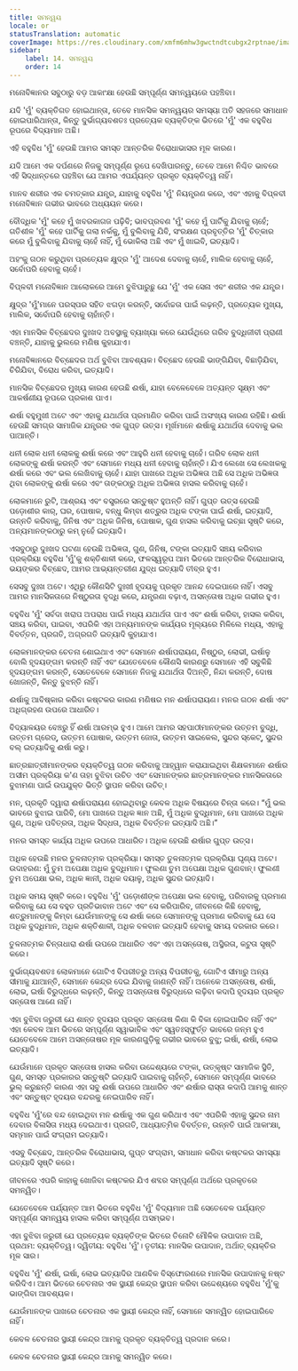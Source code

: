 ```yaml
---
title: ସମନ୍ୱୟ
locale: or
statusTranslation: automatic
coverImage: https://res.cloudinary.com/xmfm6mhw3gwctndtcubgx2rptnae/image/upload/v1740337243/small_cover_educacion_fundamental_a051170f1c.webp
sidebar:
    label: 14. ସମନ୍ୱୟ
    order: 14
---
```

ମନୋବିଜ୍ଞାନର ସବୁଠାରୁ ବଡ଼ ଆକାଂକ୍ଷା ହେଉଛି ସମ୍ପୂର୍ଣ୍ଣ ସମନ୍ୱୟରେ ପହଞ୍ଚିବା।

ଯଦି 'ମୁଁ' ବ୍ୟକ୍ତିଗତ ହୋଇଥାନ୍ତା, ତେବେ ମାନସିକ ସମନ୍ୱୟର ସମସ୍ୟା ଅତି ସହଜରେ ସମାଧାନ ହୋଇପାରିଥାନ୍ତା, କିନ୍ତୁ ଦୁର୍ଭାଗ୍ୟବଶତଃ ପ୍ରତ୍ୟେକ ବ୍ୟକ୍ତିଙ୍କ ଭିତରେ 'ମୁଁ' ଏକ ବହୁବିଧ ରୂପରେ ବିଦ୍ୟମାନ ଅଛି।

ଏହି ବହୁବିଧ 'ମୁଁ' ହେଉଛି ଆମର ସମସ୍ତ ଆନ୍ତରିକ ବିରୋଧାଭାସର ମୂଳ କାରଣ।

ଯଦି ଆମେ ଏକ ଦର୍ପଣରେ ନିଜକୁ ସମ୍ପୂର୍ଣ୍ଣ ରୂପେ ଦେଖିପାରନ୍ତୁ, ତେବେ ଆମେ ନିଶ୍ଚିତ ଭାବରେ ଏହି ସିଦ୍ଧାନ୍ତରେ ପହଞ୍ଚିବା ଯେ ଆମର ଏପର୍ଯ୍ୟନ୍ତ ପ୍ରକୃତ ବ୍ୟକ୍ତିତ୍ୱ ନାହିଁ।

ମାନବ ଶରୀର ଏକ ଚମତ୍କାର ଯନ୍ତ୍ର, ଯାହାକୁ ବହୁବିଧ 'ମୁଁ' ନିୟନ୍ତ୍ରଣ କରେ, ଏବଂ ଏହାକୁ ବିପ୍ଳବୀ ମନୋବିଜ୍ଞାନ ଗଭୀର ଭାବରେ ଅଧ୍ୟୟନ କରେ।

ବୌଦ୍ଧିକ 'ମୁଁ' କହେ ମୁଁ ଖବରକାଗଜ ପଢ଼ିବି; ଭାବପ୍ରବଣ 'ମୁଁ' କହେ ମୁଁ ପାର୍ଟିକୁ ଯିବାକୁ ଚାହେଁ; ଗତିଶୀଳ 'ମୁଁ' କହେ ପାର୍ଟିକୁ ଗଲା ନର୍କକୁ, ମୁଁ ବୁଲିବାକୁ ଯିବି, ସଂରକ୍ଷଣ ପ୍ରବୃତ୍ତିର 'ମୁଁ' ଚିତ୍କାର କରେ ମୁଁ ବୁଲିବାକୁ ଯିବାକୁ ଚାହେଁ ନାହିଁ, ମୁଁ ଭୋକିଲା ଅଛି ଏବଂ ମୁଁ ଖାଇବି, ଇତ୍ୟାଦି।

ଅହଂକୁ ଗଠନ କରୁଥିବା ପ୍ରତ୍ୟେକ କ୍ଷୁଦ୍ର 'ମୁଁ' ଆଦେଶ ଦେବାକୁ ଚାହେଁ, ମାଲିକ ହେବାକୁ ଚାହେଁ, ସର୍ବୋପରି ହେବାକୁ ଚାହେଁ।

ବିପ୍ଳବୀ ମନୋବିଜ୍ଞାନ ଆଲୋକରେ ଆମେ ବୁଝିପାରୁଛୁ ଯେ 'ମୁଁ' ଏକ ସେନା ଏବଂ ଶରୀର ଏକ ଯନ୍ତ୍ର।

କ୍ଷୁଦ୍ର 'ମୁଁ'ମାନେ ପରସ୍ପର ସହିତ ଝଗଡ଼ା କରନ୍ତି, ସର୍ବୋଚ୍ଚତା ପାଇଁ ଲଢ଼ନ୍ତି, ପ୍ରତ୍ୟେକ ମୁଖ୍ୟ, ମାଲିକ, ସର୍ବୋପରି ହେବାକୁ ଚାହାଁନ୍ତି।

ଏହା ମାନସିକ ବିଚ୍ଛେଦର ଦୁଃଖଦ ଅବସ୍ଥାକୁ ବ୍ୟାଖ୍ୟା କରେ ଯେଉଁଥିରେ ଗରିବ ବୁଦ୍ଧିଜୀବୀ ପ୍ରାଣୀ ବଞ୍ଚନ୍ତି, ଯାହାକୁ ଭୁଲରେ ମଣିଷ କୁହାଯାଏ।

ମନୋବିଜ୍ଞାନରେ ବିଚ୍ଛେଦର ଅର୍ଥ ବୁଝିବା ଆବଶ୍ୟକ। ବିଚ୍ଛେଦ ହେଉଛି ଭାଙ୍ଗିଯିବା, ବିଛାଡ଼ିଯିବା, ଚିରିଯିବା, ବିରୋଧ କରିବା, ଇତ୍ୟାଦି।

ମାନସିକ ବିଚ୍ଛେଦର ମୁଖ୍ୟ କାରଣ ହେଉଛି ଈର୍ଷା, ଯାହା ବେଳେବେଳେ ଅତ୍ୟନ୍ତ ସୂକ୍ଷ୍ମ ଏବଂ ଆକର୍ଷଣୀୟ ରୂପରେ ପ୍ରକାଶ ପାଏ।

ଈର୍ଷା ବହୁମୁଖୀ ଅଟେ ଏବଂ ଏହାକୁ ଯଥାର୍ଥତା ପ୍ରମାଣିତ କରିବା ପାଇଁ ଅସଂଖ୍ୟ କାରଣ ରହିଛି। ଈର୍ଷା ହେଉଛି ସମଗ୍ର ସାମାଜିକ ଯନ୍ତ୍ରର ଏକ ଗୁପ୍ତ ଉତ୍ସ। ମୂର୍ଖମାନେ ଈର୍ଷାକୁ ଯଥାର୍ଥତା ଦେବାକୁ ଭଲ ପାଆନ୍ତି।

ଧନୀ ଲୋକ ଧନୀ ଲୋକକୁ ଈର୍ଷା କରେ ଏବଂ ଆହୁରି ଧନୀ ହେବାକୁ ଚାହେଁ। ଗରିବ ଲୋକ ଧନୀ ଲୋକଙ୍କୁ ଈର୍ଷା କରନ୍ତି ଏବଂ ସେମାନେ ମଧ୍ୟ ଧନୀ ହେବାକୁ ଚାହାଁନ୍ତି। ଯିଏ ଲେଖେ ସେ ଲେଖକକୁ ଈର୍ଷା କରେ ଏବଂ ଭଲ ଲେଖିବାକୁ ଚାହେଁ। ଯାହା ପାଖରେ ଅଧିକ ଅଭିଜ୍ଞତା ଅଛି ସେ ଅଧିକ ଅଭିଜ୍ଞତା ଥିବା ଲୋକଙ୍କୁ ଈର୍ଷା କରେ ଏବଂ ତାଙ୍କଠାରୁ ଅଧିକ ଅଭିଜ୍ଞତା ହାସଲ କରିବାକୁ ଚାହେଁ।

ଲୋକମାନେ ରୁଟି, ଆଶ୍ରୟ ଏବଂ ବସ୍ତ୍ରରେ ସନ୍ତୁଷ୍ଟ ହୁଅନ୍ତି ନାହିଁ। ଗୁପ୍ତ ଉତ୍ସ ହେଉଛି ପଡ଼ୋଶୀର କାର୍, ଘର, ପୋଷାକ, ବନ୍ଧୁ କିମ୍ବା ଶତ୍ରୁର ଅଧିକ ଟଙ୍କା ପାଇଁ ଈର୍ଷା, ଇତ୍ୟାଦି, ଉନ୍ନତି କରିବାକୁ, ଜିନିଷ ଏବଂ ଅଧିକ ଜିନିଷ, ପୋଷାକ, ଗୁଣ ହାସଲ କରିବାକୁ ଇଚ୍ଛା ସୃଷ୍ଟି କରେ, ଅନ୍ୟମାନଙ୍କଠାରୁ କମ୍ ନୁହେଁ ଇତ୍ୟାଦି।

ଏସବୁଠାରୁ ଦୁଃଖଦ ଘଟଣା ହେଉଛି ଅଭିଜ୍ଞତା, ଗୁଣ, ଜିନିଷ, ଟଙ୍କା ଇତ୍ୟାଦି ସଞ୍ଚୟ କରିବାର ପ୍ରକ୍ରିୟା ବହୁବିଧ 'ମୁଁ'କୁ ଶକ୍ତିଶାଳୀ କରେ, ଫଳସ୍ୱରୂପ ଆମ ଭିତରେ ଆନ୍ତରିକ ବିରୋଧାଭାସ, ଭୟଙ୍କର ବିଚ୍ଛେଦ, ଆମର ଆଭ୍ୟନ୍ତରୀଣ ଯୁଦ୍ଧ ଇତ୍ୟାଦି ତୀବ୍ର ହୁଏ।

ସେସବୁ ଦୁଃଖ ଅଟେ। ଏଥିରୁ କୌଣସିଟି ଦୁଃଖୀ ହୃଦୟକୁ ପ୍ରକୃତ ଆନନ୍ଦ ଦେଇପାରେ ନାହିଁ। ଏସବୁ ଆମର ମାନସିକତାରେ ନିଷ୍ଠୁରତା ବୃଦ୍ଧି କରେ, ଯନ୍ତ୍ରଣା ବଢ଼ାଏ, ଅସନ୍ତୋଷ ଅଧିକ ଗଭୀର ହୁଏ।

ବହୁବିଧ 'ମୁଁ' ସର୍ବଦା ଖରାପ ଅପରାଧ ପାଇଁ ମଧ୍ୟ ଯଥାର୍ଥତା ପାଏ ଏବଂ ଈର୍ଷା କରିବା, ହାସଲ କରିବା, ସଞ୍ଚୟ କରିବା, ପାଇବା, ଏପରିକି ଏହା ଅନ୍ୟମାନଙ୍କ କାର୍ଯ୍ୟର ମୂଲ୍ୟରେ ମିଳିଲେ ମଧ୍ୟ, ଏହାକୁ ବିବର୍ତ୍ତନ, ପ୍ରଗତି, ଅଗ୍ରଗତି ଇତ୍ୟାଦି କୁହାଯାଏ।

ଲୋକମାନଙ୍କର ଚେତନା ଶୋଇଥାଏ ଏବଂ ସେମାନେ ଈର୍ଷାପରାୟଣ, ନିଷ୍ଠୁର, ଲୋଭୀ, ଇର୍ଷାଳୁ ବୋଲି ହୃଦୟଙ୍ଗମ କରନ୍ତି ନାହିଁ ଏବଂ ଯେତେବେଳେ କୌଣସି କାରଣରୁ ସେମାନେ ଏହି ସବୁକିଛି ହୃଦୟଙ୍ଗମ କରନ୍ତି, ସେତେବେଳେ ସେମାନେ ନିଜକୁ ଯଥାର୍ଥତା ଦିଅନ୍ତି, ନିନ୍ଦା କରନ୍ତି, ଦୋଷ ଖୋଜନ୍ତି, କିନ୍ତୁ ବୁଝନ୍ତି ନାହିଁ।

ଈର୍ଷାକୁ ଆବିଷ୍କାର କରିବା କଷ୍ଟକର କାରଣ ମଣିଷର ମନ ଈର୍ଷାପରାୟଣ। ମନର ଗଠନ ଈର୍ଷା ଏବଂ ଅଧିଗ୍ରହଣ ଉପରେ ଆଧାରିତ।

ବିଦ୍ୟାଳୟର ବେଞ୍ଚରୁ ହିଁ ଈର୍ଷା ଆରମ୍ଭ ହୁଏ। ଆମେ ଆମର ସହପାଠୀମାନଙ୍କର ଉତ୍ତମ ବୁଦ୍ଧି, ଉତ୍ତମ ଗ୍ରେଡ୍, ଉତ୍ତମ ପୋଷାକ, ଉତ୍ତମ ଜୋତା, ଉତ୍ତମ ସାଇକେଲ, ସୁନ୍ଦର ସ୍କେଟ୍, ସୁନ୍ଦର ବଲ୍ ଇତ୍ୟାଦିକୁ ଈର୍ଷା କରୁ।

ଛାତ୍ରଛାତ୍ରୀମାନଙ୍କର ବ୍ୟକ୍ତିତ୍ୱ ଗଠନ କରିବାକୁ ଆହ୍ୱାନ କରାଯାଇଥିବା ଶିକ୍ଷକମାନେ ଈର୍ଷାର ଅସୀମ ପ୍ରକ୍ରିୟା କ'ଣ ତାହା ବୁଝିବା ଉଚିତ ଏବଂ ସେମାନଙ୍କର ଛାତ୍ରମାନଙ୍କର ମାନସିକତାରେ ବୁଝାମଣା ପାଇଁ ଉପଯୁକ୍ତ ଭିତ୍ତି ସ୍ଥାପନ କରିବା ଉଚିତ୍।

ମନ, ପ୍ରକୃତି ଦ୍ୱାରା ଈର୍ଷାପରାୟଣ ହୋଇଥିବାରୁ କେବଳ ଅଧିକ ବିଷୟରେ ଚିନ୍ତା କରେ। “ମୁଁ ଭଲ ଭାବରେ ବୁଝାଇ ପାରିବି, ମୋ ପାଖରେ ଅଧିକ ଜ୍ଞାନ ଅଛି, ମୁଁ ଅଧିକ ବୁଦ୍ଧିମାନ, ମୋ ପାଖରେ ଅଧିକ ଗୁଣ, ଅଧିକ ପବିତ୍ରତା, ଅଧିକ ସିଦ୍ଧତା, ଅଧିକ ବିବର୍ତ୍ତନ ଇତ୍ୟାଦି ଅଛି।”

ମନର ସମସ୍ତ କାର୍ଯ୍ୟ ଅଧିକ ଉପରେ ଆଧାରିତ। ଅଧିକ ହେଉଛି ଈର୍ଷାର ଗୁପ୍ତ ଉତ୍ସ।

ଅଧିକ ହେଉଛି ମନର ତୁଳନାତ୍ମକ ପ୍ରକ୍ରିୟା। ସମସ୍ତ ତୁଳନାତ୍ମକ ପ୍ରକ୍ରିୟା ଘୃଣ୍ୟ ଅଟେ। ଉଦାହରଣ: ମୁଁ ତୁମ ଅପେକ୍ଷା ଅଧିକ ବୁଦ୍ଧିମାନ। ଫୁଲଣା ତୁମ ଅପେକ୍ଷା ଅଧିକ ଗୁଣବାନ୍। ଫୁଲଣୀ ତୁମ ଅପେକ୍ଷା ଭଲ, ଅଧିକ ଜ୍ଞାନୀ, ଅଧିକ ଦୟାଳୁ, ଅଧିକ ସୁନ୍ଦର ଇତ୍ୟାଦି।

ଅଧିକ ସମୟ ସୃଷ୍ଟି କରେ। ବହୁବିଧ 'ମୁଁ' ପଡ଼ୋଶୀଙ୍କ ଅପେକ୍ଷା ଭଲ ହେବାକୁ, ପରିବାରକୁ ପ୍ରମାଣ କରିବାକୁ ଯେ ସେ ବହୁତ ପ୍ରତିଭାବାନ ଅଟେ ଏବଂ ସେ କରିପାରିବ, ଜୀବନରେ କିଛି ହେବାକୁ, ଶତ୍ରୁମାନଙ୍କୁ କିମ୍ବା ଯେଉଁମାନଙ୍କୁ ସେ ଈର୍ଷା କରେ ସେମାନଙ୍କୁ ପ୍ରମାଣ କରିବାକୁ ଯେ ସେ ଅଧିକ ବୁଦ୍ଧିମାନ, ଅଧିକ ଶକ୍ତିଶାଳୀ, ଅଧିକ ବଳବାନ ଇତ୍ୟାଦି ହେବାକୁ ସମୟ ଦରକାର କରେ।

ତୁଳନାତ୍ମକ ଚିନ୍ତାଧାରା ଈର୍ଷା ଉପରେ ଆଧାରିତ ଏବଂ ଏହା ଅସନ୍ତୋଷ, ଅସ୍ଥିରତା, କଟୁତା ସୃଷ୍ଟି କରେ।

ଦୁର୍ଭାଗ୍ୟବଶତଃ ଲୋକମାନେ ଗୋଟିଏ ବିପରୀତରୁ ଅନ୍ୟ ବିପରୀତକୁ, ଗୋଟିଏ ସୀମାରୁ ଅନ୍ୟ ସୀମାକୁ ଯାଆନ୍ତି, ସେମାନେ କେନ୍ଦ୍ର ଦେଇ ଯିବାକୁ ଜାଣନ୍ତି ନାହିଁ। ଅନେକେ ଅସନ୍ତୋଷ, ଈର୍ଷା, ଲୋଭ, ଇର୍ଷା ବିରୁଦ୍ଧରେ ଲଢ଼ନ୍ତି, କିନ୍ତୁ ଅସନ୍ତୋଷ ବିରୁଦ୍ଧରେ ଲଢ଼ିବା କଦାପି ହୃଦୟର ପ୍ରକୃତ ସନ୍ତୋଷ ଆଣେ ନାହିଁ।

ଏହା ବୁଝିବା ଜରୁରୀ ଯେ ଶାନ୍ତ ହୃଦୟର ପ୍ରକୃତ ସନ୍ତୋଷ କିଣା କି ବିକା ହୋଇପାରିବ ନାହିଁ ଏବଂ ଏହା କେବଳ ଆମ ଭିତରେ ସମ୍ପୂର୍ଣ୍ଣ ସ୍ୱାଭାବିକ ଏବଂ ସ୍ୱତଃସ୍ଫୁର୍ତ୍ତ ଭାବରେ ଜନ୍ମ ହୁଏ ଯେତେବେଳେ ଆମେ ଅସନ୍ତୋଷର ମୂଳ କାରଣଗୁଡ଼ିକୁ ଗଭୀର ଭାବରେ ବୁଝୁ; ଇର୍ଷା, ଈର୍ଷା, ଲୋଭ ଇତ୍ୟାଦି।

ଯେଉଁମାନେ ପ୍ରକୃତ ସନ୍ତୋଷ ହାସଲ କରିବା ଉଦ୍ଦେଶ୍ୟରେ ଟଙ୍କା, ଉତ୍କୃଷ୍ଟ ସାମାଜିକ ସ୍ଥିତି, ଗୁଣ, ସମସ୍ତ ପ୍ରକାରର ସନ୍ତୁଷ୍ଟି ଇତ୍ୟାଦି ପାଇବାକୁ ଚାହଁନ୍ତି, ସେମାନେ ସମ୍ପୂର୍ଣ୍ଣ ଭାବରେ ଭୁଲ୍ କରୁଛନ୍ତି କାରଣ ଏହା ସବୁ ଈର୍ଷା ଉପରେ ଆଧାରିତ ଏବଂ ଈର୍ଷାର ରାସ୍ତା କଦାପି ଆମକୁ ଶାନ୍ତ ଏବଂ ସନ୍ତୁଷ୍ଟ ହୃଦୟର ବନ୍ଦରକୁ ନେଇପାରିବ ନାହିଁ।

ବହୁବିଧ 'ମୁଁ'ରେ ବନ୍ଦ ହୋଇଥିବା ମନ ଈର୍ଷାକୁ ଏକ ଗୁଣ କରିଥାଏ ଏବଂ ଏପରିକି ଏହାକୁ ସୁନ୍ଦର ନାମ ଦେବାର ବିଳାସିତା ମଧ୍ୟ ଦେଇଥାଏ। ପ୍ରଗତି, ଆଧ୍ୟାତ୍ମିକ ବିବର୍ତ୍ତନ, ଉନ୍ନତି ପାଇଁ ଆକାଂକ୍ଷା, ସମ୍ମାନ ପାଇଁ ସଂଗ୍ରାମ ଇତ୍ୟାଦି।

ଏସବୁ ବିଚ୍ଛେଦ, ଆନ୍ତରିକ ବିରୋଧାଭାସ, ଗୁପ୍ତ ସଂଗ୍ରାମ, ସମାଧାନ କରିବା କଷ୍ଟକର ସମସ୍ୟା ଇତ୍ୟାଦି ସୃଷ୍ଟି କରେ।

ଜୀବନରେ ଏପରି କାହାକୁ ଖୋଜିବା କଷ୍ଟକର ଯିଏ ଶବ୍ଦର ସମ୍ପୂର୍ଣ୍ଣ ଅର୍ଥରେ ପ୍ରକୃତରେ ସମନ୍ୱିତ।

ଯେତେବେଳେ ପର୍ଯ୍ୟନ୍ତ ଆମ ଭିତରେ ବହୁବିଧ 'ମୁଁ' ବିଦ୍ୟମାନ ଅଛି ସେତେବେଳ ପର୍ଯ୍ୟନ୍ତ ସମ୍ପୂର୍ଣ୍ଣ ସମନ୍ୱୟ ହାସଲ କରିବା ସମ୍ପୂର୍ଣ୍ଣ ଅସମ୍ଭବ।

ଏହା ବୁଝିବା ଜରୁରୀ ଯେ ପ୍ରତ୍ୟେକ ବ୍ୟକ୍ତିଙ୍କ ଭିତରେ ତିନୋଟି ମୌଳିକ ଉପାଦାନ ଅଛି, ପ୍ରଥମ: ବ୍ୟକ୍ତିତ୍ୱ। ଦ୍ୱିତୀୟ: ବହୁବିଧ 'ମୁଁ'। ତୃତୀୟ: ମାନସିକ ଉପାଦାନ, ଅର୍ଥାତ୍ ବ୍ୟକ୍ତିର ମୂଳ ସାର।

ବହୁବିଧ 'ମୁଁ' ଈର୍ଷା, ଇର୍ଷା, ଲୋଭ ଇତ୍ୟାଦିର ଆଣବିକ ବିସ୍ଫୋରଣରେ ମାନସିକ ଉପାଦାନକୁ ନଷ୍ଟ କରିଦିଏ। ଆମ ଭିତରେ ଚେତନାର ଏକ ସ୍ଥାୟୀ କେନ୍ଦ୍ର ସ୍ଥାପନ କରିବା ଉଦ୍ଦେଶ୍ୟରେ ବହୁବିଧ 'ମୁଁ'କୁ ଭାଙ୍ଗିବା ଆବଶ୍ୟକ।

ଯେଉଁମାନଙ୍କ ପାଖରେ ଚେତନାର ଏକ ସ୍ଥାୟୀ କେନ୍ଦ୍ର ନାହିଁ, ସେମାନେ ସମନ୍ୱିତ ହୋଇପାରିବେ ନାହିଁ।

କେବଳ ଚେତନାର ସ୍ଥାୟୀ କେନ୍ଦ୍ର ଆମକୁ ପ୍ରକୃତ ବ୍ୟକ୍ତିତ୍ୱ ପ୍ରଦାନ କରେ।

କେବଳ ଚେତନାର ସ୍ଥାୟୀ କେନ୍ଦ୍ର ଆମକୁ ସମନ୍ୱିତ କରେ।

